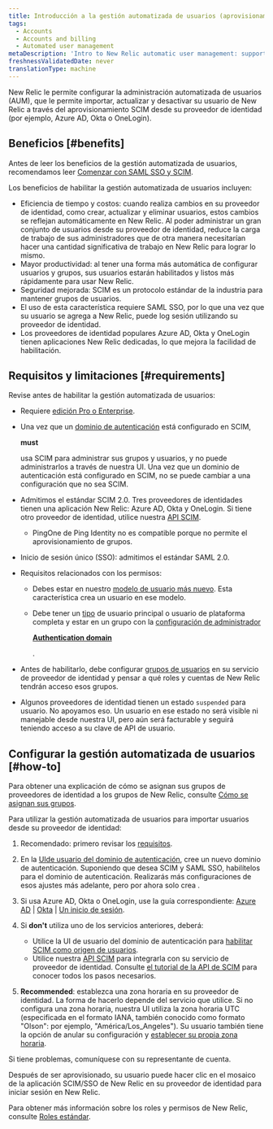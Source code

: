 ```yaml
---
title: Introducción a la gestión automatizada de usuarios (aprovisionamiento SCIM)
tags:
  - Accounts
  - Accounts and billing
  - Automated user management
metaDescription: 'Intro to New Relic automatic user management: support for SCIM provisioning for OneLogin, Okta, Azure AD, and more.'
freshnessValidatedDate: never
translationType: machine
---
```


New Relic le permite configurar la administración automatizada de usuarios (AUM), que le permite importar, actualizar y desactivar su usuario de New Relic a través del aprovisionamiento SCIM desde su proveedor de identidad (por ejemplo, Azure AD, Okta o OneLogin).

## Beneficios [#benefits]

Antes de leer los beneficios de la gestión automatizada de usuarios, recomendamos leer [Comenzar con SAML SSO y SCIM](/docs/accounts/accounts-billing/new-relic-one-user-management/introduction-saml-scim).

Los beneficios de habilitar la gestión automatizada de usuarios incluyen:

* Eficiencia de tiempo y costos: cuando realiza cambios en su proveedor de identidad, como crear, actualizar y eliminar usuarios, estos cambios se reflejan automáticamente en New Relic. Al poder administrar un gran conjunto de usuarios desde su proveedor de identidad, reduce la carga de trabajo de sus administradores que de otra manera necesitarían hacer una cantidad significativa de trabajo en New Relic para lograr lo mismo.
* Mayor productividad: al tener una forma más automática de configurar usuarios y grupos, sus usuarios estarán habilitados y listos más rápidamente para usar New Relic.
* Seguridad mejorada: SCIM es un protocolo estándar de la industria para mantener grupos de usuarios.
* El uso de esta característica requiere SAML SSO, por lo que una vez que su usuario se agrega a New Relic, puede log sesión utilizando su proveedor de identidad.
* Los proveedores de identidad populares Azure AD, Okta y OneLogin tienen aplicaciones New Relic dedicadas, lo que mejora la facilidad de habilitación.

## Requisitos y limitaciones [#requirements]

Revise antes de habilitar la gestión automatizada de usuarios:

* Requiere [edición Pro o Enterprise](/docs/accounts/accounts-billing/new-relic-one-pricing-billing/new-relic-one-pricing-billing/#editions).

* Una vez que un [dominio de autenticación](/docs/accounts/accounts-billing/new-relic-one-user-management/authentication-domains-saml-sso-scim-more) está configurado en SCIM,

  <DoNotTranslate>**must**</DoNotTranslate>

  usa SCIM para administrar sus grupos y usuarios, y no puede administrarlos a través de nuestra UI. Una vez que un dominio de autenticación está configurado en SCIM, no se puede cambiar a una configuración que no sea SCIM.

* Admitimos el estándar SCIM 2.0. Tres proveedores de identidades tienen una aplicación New Relic: Azure AD, Okta y OneLogin. Si tiene otro proveedor de identidad, utilice nuestra [API SCIM](/docs/accounts/accounts/automated-user-management/scim-support-automated-user-management).

  * PingOne de Ping Identity no es compatible porque no permite el aprovisionamiento de grupos.

* Inicio de sesión único (SSO): admitimos el estándar SAML 2.0.

* Requisitos relacionados con los permisos:

  * Debes estar en nuestro [modelo de usuario más nuevo](/docs/accounts/original-accounts-billing/original-users-roles/overview-user-models). Esta característica crea un usuario en ese modelo.

  * Debe tener un [tipo](/docs/accounts/accounts-billing/new-relic-one-user-management/user-type) de usuario principal o usuario de plataforma completa y estar en un grupo con la [configuración de administrador](/docs/accounts/accounts-billing/new-relic-one-user-management/user-management-concepts#admin-settings)

    <DoNotTranslate>[**Authentication domain**](/docs/accounts/accounts-billing/new-relic-one-user-management/user-management-concepts#admin-settings)</DoNotTranslate>

    [ ](/docs/accounts/accounts-billing/new-relic-one-user-management/user-management-concepts#admin-settings).

* Antes de habilitarlo, debe configurar [grupos de usuarios](/docs/accounts/accounts/automated-user-management/roles-permissions-automated-user-management) en su servicio de proveedor de identidad y pensar a qué roles y cuentas de New Relic tendrán acceso esos grupos.

* Algunos proveedores de identidad tienen un estado `suspended` para usuario. No apoyamos eso. Un usuario en ese estado no será visible ni manejable desde nuestra UI, pero aún será facturable y seguirá teniendo acceso a su clave de API de usuario.

## Configurar la gestión automatizada de usuarios [#how-to]

Para obtener una explicación de cómo se asignan sus grupos de proveedores de identidad a los grupos de New Relic, consulte [Cómo se asignan sus grupos](/docs/accounts/accounts/automated-user-management/roles-permissions-automated-user-management).

Para utilizar la gestión automatizada de usuarios para importar usuarios desde su proveedor de identidad:

1. Recomendado: primero revisar los [requisitos](#requirements).

2. En la [UIde usuario del dominio de autenticación](/docs/accounts/accounts-billing/new-relic-one-user-management/authentication-domains-saml-sso-scim-more/#ui), cree un nuevo dominio de autenticación. Suponiendo que desea SCIM y SAML SSO, habilítelos para el dominio de autenticación. Realizarás más configuraciones de esos ajustes más adelante, pero por ahora solo crea .

3. Si usa Azure AD, Okta o OneLogin, use la guía correspondiente: [Azure AD](/docs/azure-scimsso-application-configuration) \| [Okta](/docs/okta-scimsso-application-configuration) \| [Un inicio de sesión](/docs/onelogin-scimsso-application-configuration).

4. Si <DoNotTranslate>**don't**</DoNotTranslate> utiliza uno de los servicios anteriores, deberá:

   * Utilice la UI de usuario del dominio de autenticación para [habilitar SCIM como origen de usuarios](/docs/accounts/accounts-billing/new-relic-one-user-management/authentication-domains-saml-sso-scim-more/#source-users).
   * Utilice nuestra [API SCIM](/docs/accounts/accounts/automated-user-management/scim-support-automated-user-management) para integrarla con su servicio de proveedor de identidad. Consulte [el tutorial de la API de SCIM](/docs/accounts/accounts/automated-user-management/tutorial-manage-users-groups-scim) para conocer todos los pasos necesarios.

5. <DoNotTranslate>**Recommended**</DoNotTranslate>: establezca una zona horaria en su proveedor de identidad. La forma de hacerlo depende del servicio que utilice. Si no configura una zona horaria, nuestra UI utiliza la zona horaria UTC (especificada en el formato IANA, también conocido como formato "Olson": por ejemplo, "América/Los_Angeles"). Su usuario también tiene la opción de anular su configuración y [establecer su propia zona horaria](/docs/accounts/accounts-billing/general-account-settings/default-time-zone-setting).

Si tiene problemas, comuníquese con su representante de cuenta.

Después de ser aprovisionado, su usuario puede hacer clic en el mosaico de la aplicación SCIM/SSO de New Relic en su proveedor de identidad para iniciar sesión en New Relic.

Para obtener más información sobre los roles y permisos de New Relic, consulte [Roles estándar](/docs/accounts/accounts-billing/new-relic-one-user-management/user-management-concepts#standard-roles).